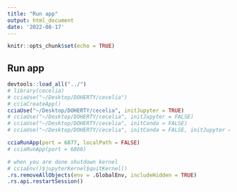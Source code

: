 ```yaml
---
title: "Run app"
output: html_document
date: '2022-08-17'
---
```


```r
knitr::opts_chunk$set(echo = TRUE)
```

## Run app

```r
devtools::load_all("../")
# library(cecelia)
# cciaUse("~/Desktop/DOHERTY/cecelia")
# cciaCreateApp()
cciaUse("~/Desktop/DOHERTY/cecelia", initJupyter = TRUE)
# cciaUse("~/Desktop/DOHERTY/cecelia", initJupyter = FALSE)
# cciaUse("~/Desktop/DOHERTY/cecelia", initConda = FALSE)
# cciaUse("~/Desktop/DOHERTY/cecelia", initConda = FALSE, initJupyter = FALSE)

cciaRunApp(port = 6877, localPath = FALSE)
# cciaRunApp(port = 6866)
```


```r
# when you are done shutdown kernel
# cciaEnv()$jupyterKernel$quitKernel()
.rs.removeAllObjects(env = .GlobalEnv, includeHidden = TRUE)
.rs.api.restartSession()
```

